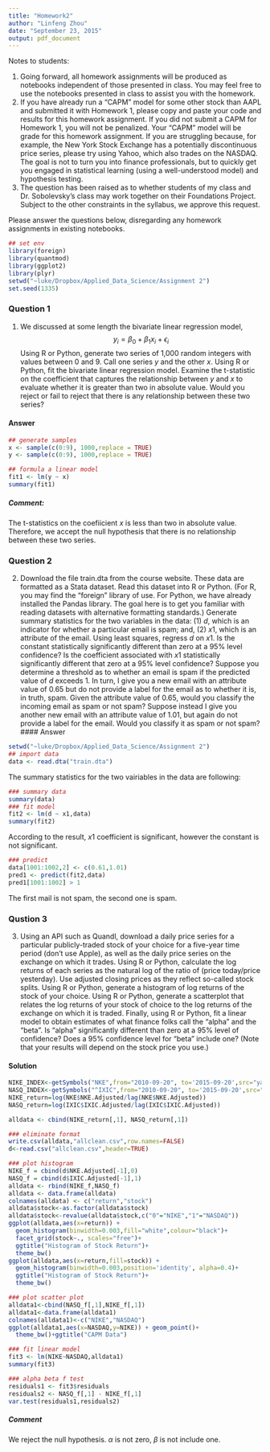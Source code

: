 ```yaml
---
title: "Homework2"
author: "Linfeng Zhou"
date: "September 23, 2015"
output: pdf_document
---
```


Notes to students:  

1. Going forward, all homework assignments will be produced as notebooks independent of those presented in class.  You may feel free to use the notebooks presented in class to assist you with the homework.  
2. If you have already run a "CAPM" model for some other stock than AAPL and submitted it with Homework 1, please copy and paste your code and results for this homework assignment.  If you did not submit a CAPM for Homework 1, you will not be penalized.  Your "CAPM" model will be grade for this homework assignment.  If you are struggling because, for example, the New York Stock Exchange has a potentially discontinuous price series, please try using Yahoo, which also trades on the NASDAQ.  The goal is not to turn you into finance professionals, but to quickly get you engaged in statistical learning (using a well-understood model) and hypothesis testing.  
3. The question has been raised as to whether students of my class and Dr. Sobolevsky's class may work together on their Foundations Project.  Subject to the other constraints in the syllabus, we approve this request.

Please answer the questions below, disregarding any homework assignments in existing notebooks.


```r
## set env
library(foreign)
library(quantmod)
library(ggplot2)
library(plyr)
setwd("~luke/Dropbox/Applied_Data_Science/Assignment 2")
set.seed(1335)
```
### Question 1
1. We discussed at some length the bivariate linear regression model, $$y_i=\beta_0+\beta_1 x_i+\epsilon_i$$  Using R or Python,  generate two series of 1,000 random integers with values between 0 and 9.  Call one series $y$ and the other $x$.  Using R or Python, fit the bivariate linear regression model.  Examine the t-statistic on the coefficient that captures the relationship between $y$ and $x$ to evaluate whether it is greater than two in absolute value.  Would you reject or fail to reject that there is any relationship between these two series?

#### Answer
```r
## generate samples
x <- sample(c(0:9), 1000,replace = TRUE) 
y <- sample(c(0:9), 1000,replace = TRUE) 

## formula a linear model
fit1 <- lm(y ~ x)
summary(fit1)
```

##### Comment:
The t-statistics on the coefiicient $x$ is less than two in absolute value. Therefore, we accept the null hypothesis that there is no relationship between these two series.

### Question 2
2. Download the file train.dta from the course website.  These data are formatted as a Stata dataset.  Read this dataset into R or Python.  (For R, you may find the “foreign” library of use.  For Python, we have already installed the Pandas library.  The goal here is to get you familiar with reading datasets with alternative formatting standards.)  Generate summary statistics for the two variables in the data:  (1) $d$, which is an indicator for whether a particular email is spam; and, (2) $x1$, which is an attribute of the email.  Using least squares, regress $d$ on $x1$.  Is the constant statistically significantly different than zero at a 95% level confidence?  Is the coefficient associated with $x1$ statistically significantly different that zero at a 95% level confidence?  Suppose you determine a threshold as to whether an email is spam if the predicted value of $d$ exceeds 1.  In turn, I give you a new email with an attribute value of 0.65 but do not provide a label for the email as to whether it is, in truth, spam.  Given the attribute value of 0.65, would you classify the incoming email as spam or not spam?  Suppose instead I give you another new email with an attribute value of 1.01, but again do not provide a label for the email.  Would you classify it as spam or not spam?
#### Answer
```r
setwd("~luke/Dropbox/Applied_Data_Science/Assignment 2")
## import data 
data <- read.dta("train.dta")
```

The summary statistics for the two vairiables in the data are following:
```r
### summary data
summary(data)
### fit model
fit2 <- lm(d ~ x1,data)
summary(fit2)
```
According to the result, $x1$ coefficient is significant, however the  constant is not significant.

```r
### predict 
data[1001:1002,2] <- c(0.61,1.01)
pred1 <- predict(fit2,data)
pred1[1001:1002] > 1
```

The first mail is not spam, the second one is spam.

### Qustion 3 
3. Using an API such as Quandl, download a daily price series for a particular publicly-traded stock of your choice for a five-year time period (don’t use Apple), as well as the daily price series on the exchange on which it trades.  Using R or Python, calculate the log returns of each series as the natural log of the ratio of (price today/price yesterday).  Use adjusted closing prices as they reflect so-called stock splits.  Using R or Python, generate a histogram of log returns of the stock of your choice.  Using R or Python, generate a scatterplot that relates the log returns of your stock of choice to the log returns of the exchange on which it is traded.  Finally, using R or Python, fit a linear model to obtain estimates of what finance folks call the "alpha" and the "beta".  Is "alpha" significantly different than zero at a 95% level of confidence?  Does a 95% confidence level for "beta" include one?  (Note that your results will depend on the stock price you use.) 

#### Solution
```r
NIKE_INDEX<-getSymbols("NKE",from="2010-09-20", to='2015-09-20',src="yahoo") 
NASQ_INDEX<-getSymbols("^IXIC",from="2010-09-20", to='2015-09-20',src="yahoo")
NIKE_return=log(NKE$NKE.Adjusted/lag(NKE$NKE.Adjusted))
NASQ_return=log(IXIC$IXIC.Adjusted/lag(IXIC$IXIC.Adjusted))
```


```r
alldata <- cbind(NIKE_return[,1], NASQ_return[,1])

### eliminate format
write.csv(alldata,"allclean.csv",row.names=FALSE)
d<-read.csv("allclean.csv",header=TRUE)

### plot histogram
NIKE_f = cbind(d$NKE.Adjusted[-1],0)
NASQ_f = cbind(d$IXIC.Adjusted[-1],1)
alldata <- rbind(NIKE_f,NASQ_f)
alldata <- data.frame(alldata)
colnames(alldata) <- c("return","stock")
alldata$stock<-as.factor(alldata$stock)
alldata$stock<-revalue(alldata$stock,c("0"="NIKE","1"="NASDAQ"))
ggplot(alldata,aes(x=return)) + 
  geom_histogram(binwidth=0.003,fill="white",colour="black")+ 
  facet_grid(stock~., scales="free")+
  ggtitle("Histogram of Stock Return")+
  theme_bw()
ggplot(alldata,aes(x=return,fill=stock)) + 
  geom_histogram(binwidth=0.003,position='identity', alpha=0.4)+
  ggtitle("Histogram of Stock Return")+
  theme_bw()

```

```r
### plot scatter plot 
alldata1<-cbind(NASQ_f[,1],NIKE_f[,1])
alldata1<-data.frame(alldata1)
colnames(alldata1)<-c("NIKE","NASDAQ")
ggplot(alldata1,aes(x=NASDAQ,y=NIKE)) + geom_point()+
  theme_bw()+ggtitle("CAPM Data")

```
```r
### fit linear model 
fit3 <- lm(NIKE~NASDAQ,alldata1)
summary(fit3)

### alpha beta f test 
residuals1 <- fit3$residuals
residuals2 <- NASQ_f[,1] - NIKE_f[,1] 
var.test(residuals1,residuals2)

```

##### Comment 
We reject the null hypothesis. $\alpha$ is not zero, $\beta$ is not include one.